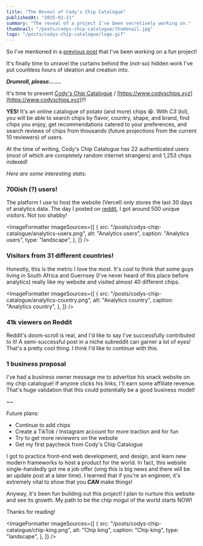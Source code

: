 ```yaml
---
title: "The Reveal of Cody's Chip Catalogue"
publishedAt: "2025-02-21"
summary: "The reveal of a project I've been secretively working on."
thumbnail: "/posts/codys-chip-catalogue/thumbnail.jpg"
logo: "/posts/codys-chip-catalogue/logo.gif"
---
```


<HeroImage
  src="/posts/codys-chip-catalogue/thumbnail.jpg"
  alt="Cody's Chip Catalogue Desktop Website"
  caption="Cody's Chip Catalogue Desktop Website"
/>

So I've mentioned in a [previous post](/blog/something-out-of-nothing) that I've been working on a fun project!

It's finally time to unravel the curtains behind the (not-so) hidden work I've put countless hours of ideation and creation into.

_**Drumroll, please…….**_

It's time to present [Cody's Chip Catalogue](https://www.codyschips.xyz) / [https://www.codyschips.xyz](https://www.codyschips.xyz)!!!

**YES!** It's an online catalogue of potato (and more) chips 😆. With _C3_ (lol), you will be able to search chips by flavor, country, shape, and brand, find chips you enjoy, get recommendations catered to your preferences, and search reviews of chips from thousands (future projections from the current 10 reviewers) of users.

At the time of writing, Cody's Chip Catalogue has 22 authenticated users (most of which are completely random internet strangers) and 1,253 chips indexed!

_Here are some interesting stats:_

### 700ish (?) users!

The platform I use to host the website (Vercel) only stores the last 30 days of analytics data. The day I posted on [reddit](https://www.reddit.com/r/chips/comments/1i32r4o/making_the_largest_potato_chip_database_please/), I got around 500 unique visitors. Not too shabby!

<ImageFormatter
  imageSources={[
    {
      src: "/posts/codys-chip-catalogue/analytics-users.png",
      alt: "Analytics users",
      caption: "Analytics users",
      type: "landscape",
    },
  ]}
/>


### Visitors from 31 different countries!

Honestly, this is the metric I love the most. It's cool to think that some guys living in South Africa and Guernsey (I've never heard of this place before analytics) really like my website and visited almost 40 different chips.

<ImageFormatter
  imageSources={[
    {
      src: "/posts/codys-chip-catalogue/analytics-country.png",
      alt: "Analytics country",
      caption: "Analytics country",
    },
  ]}
/>


### 41k viewers on Reddit

Reddit's doom-scroll is real, and I'd like to say I've successfully contributed to it! A semi-successful post in a niche subreddit can garner a lot of eyes! That's a pretty cool thing. I think I'd like to continue with this.

### 1 business proposal

I've had a business owner message me to advertise his snack website on my chip catalogue! If anyone clicks his links, I'll earn some affiliate revenue. That's huge validation that this could potentially be a good business model!

~~

Future plans:
- Continue to add chips
- Create a TikTok / Instagram account for more traction and for fun
- Try to get more reviewers on the website
- Get my first paycheck from Cody's Chip Catalogue

I got to practice front-end web development, and design, and learn new modern frameworks to host a product for the world. In fact, this website single-handedly got me a job offer (omg this is big news and there will be an update post at a later time). I learned that if you're an engineer, it's extremely vital to show that you **_CAN_** make things!

Anyway, it's been fun building out this project! I plan to nurture this website and see its growth. My path to be the chip mogul of the world starts NOW!

Thanks for reading!

<ImageFormatter
  imageSources={[
    {
      src: "/posts/codys-chip-catalogue/chip-king.png",
      alt: "Chip king",
      caption: "Chip king",
      type: "landscape",
    },
  ]}
/>
